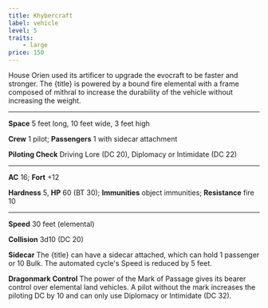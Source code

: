 ```yaml
---
title: Khybercraft
label: vehicle
level: 5
traits:
    - large
price: 150
---
```


House Orien used its artificer to upgrade the evocraft to be faster and stronger. The {title} is powered by a bound fire elemental with a frame composed of mithral to increase the durability of the vehicle without increasing the weight.

---

**Space** 5 feet long, 10 feet wide, 3 feet high

**Crew** 1 pilot; **Passengers** 1 with sidecar attachment

**Piloting Check** Driving Lore (DC 20), Diplomacy or Intimidate (DC 22)

---

**AC** 16; **Fort** +12

**Hardness** 5, **HP** 60 (BT 30); **Immunities** object immunities; **Resistance** fire 10

---

**Speed** 30 feet (elemental)

**Collision** 3d10 (DC 20)

**Sidecar** The {title} can have a sidecar attached, which can hold 1 passenger or 10 Bulk. The automated cycle's Speed is reduced by 5 feet.

**Dragonmark Control** The power of the Mark of Passage gives its bearer control over elemental land vehicles. A pilot without the mark increases the piloting DC by 10 and can only use Diplomacy or Intimidate (DC 32).